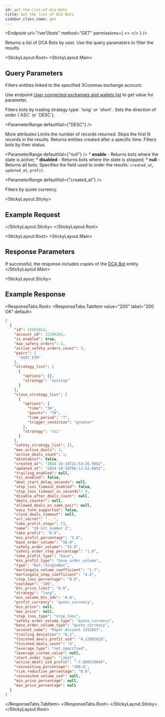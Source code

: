 ```yaml
---
id: get-the-list-of-dca-bots
title: Get the list of DCA Bots
sidebar_class_name: get
---
```



<Endpoint
  url="/ver1/bots"
  method="GET"
  permissions={
    <>
      <Permission title="Permission" description="BOTS_READ" />
      <Permission title="Security" description="SIGNED" />
    </>
  }
/>

Returns a list of DCA Bots by user. Use the query parameters to filter the results.

<Separator />

<StickyLayout.Root>
   <StickyLayout.Main>

## Query Parameters 

<ApiParam name='account_id' type='integer' id="account_id">
  Filters entities linked to the specified 3Commas exchange account.

  Use endpoint [User connected exchanges and wallets list](/account/5_list_of_connected_exchanges_and_wallets.mdx) to get value for parameter.
</ApiParam>

<ApiParam name="strategy" type="string" id="strategy">
  Filters bots by trading strategy type: `long` or `short`.
</ApiParam>

<ApiParam name="order_direction" type="string" id="order_direction">
  Sets the direction of order (`ASC` or `DESC`).

   <ParameterRange defaultVal={"DESC"} />
</ApiParam>

<CollapseAll>
<CollapseAllHeading> More attributes <CollapseAllButton /> </CollapseAllHeading>
<CollapsibleApiParam name="limit" type="integer" id="limit">
  Limits the number of records returned. 

  <ParameterRange max={100} defaultVal={50} />
</CollapsibleApiParam>
<CollapsibleApiParam name="offset" type="integer" id="offset">
  Skips the first N records in the results.
</CollapsibleApiParam>
<CollapsibleApiParam name="from" type="integer" id="from">
  Returns entities created after a specific time.
</CollapsibleApiParam>
<CollapsibleApiParam name="scope" type="string" id="scope">
  Filters bots by their status.
  
   <ParameterRange defaultVal={"null"} />
    <CollapsibleNestedParams openName="Hide allowed values" collapsedName="Show allowed values">
      * **enable** - Returns bots where the state is active;
      * **disabled** - Returns bots where the state is stopped;
      * **null** - Returns all bots;
     </CollapsibleNestedParams>
</CollapsibleApiParam>
<CollapsibleApiParam name="sort_by" type="string" id="sort_by">
  Specifies the field used to order the results: `created_at`, `updated_at`, `profit`.

   <ParameterRange defaultVal={"created_at"} />
</CollapsibleApiParam>

<CollapsibleApiParam name="quote" type="string" id="quote">
  Filters by quote currency.
</CollapsibleApiParam>
</CollapseAll>
   </StickyLayout.Main>

   <StickyLayout.Sticky>

## Example Request

<NoContentEndpoint method="GET" endpoint="/ver1/bots/12345678/show?include_events=true" />

   </StickyLayout.Sticky>
   </StickyLayout.Root>

<StickyLayout.Root>
<StickyLayout.Main>

## Response Parameters 
 
  If successful, the response includes copies of the [DCA Bot](/dca-bot/0_dca_bot_entity.mdx) entity.
</StickyLayout.Main>

<StickyLayout.Sticky>
## Example Response

<ResponseTabs.Root>
	 <ResponseTabs.TabItem value="200" label="200 OK" default>
```json
[
  {
    "id": 15565014,
    "account_id": 32199203,
    "is_enabled": true,
    "max_safety_orders": 3,
    "active_safety_orders_count": 3,
    "pairs": [
      "USDT_ETH"
    ],
    "strategy_list": [
      {
        "options": {},
        "strategy": "nonstop"
      }
    ],
    "close_strategy_list": [
      {
        "options": {
          "time": "3m",
          "points": "70",
          "time_period": "7",
          "trigger_condition": "greater"
        },
        "strategy": "rsi"
      }
    ],
    "safety_strategy_list": [],
    "max_active_deals": 1,
    "active_deals_count": 1,
    "deletable?": false,
    "created_at": "2024-10-24T21:53:26.994Z",
    "updated_at": "2024-10-30T06:11:52.685Z",
    "trailing_enabled": null,
    "tsl_enabled": false,
    "deal_start_delay_seconds": null,
    "stop_loss_timeout_enabled": false,
    "stop_loss_timeout_in_seconds": 0,
    "disable_after_deals_count": null,
    "deals_counter": null,
    "allowed_deals_on_same_pair": null,
    "easy_form_supported": false,
    "close_deals_timeout": null,
    "url_secret": "...",
    "take_profit_steps": [],
    "name": "20 oct number 2",
    "take_profit": "0.0",
    "min_profit_percentage": "2.0",
    "base_order_volume": "50.0",
    "safety_order_volume": "15.0",
    "safety_order_step_percentage": "1.0",
    "take_profit_type": "base",
    "min_profit_type": "base_order_volume",
    "type": "Bot::SingleBot",
    "martingale_volume_coefficient": "1.7",
    "martingale_step_coefficient": "4.0",
    "stop_loss_percentage": "0.0",
    "cooldown": "300",
    "btc_price_limit": "0.0",
    "strategy": "long",
    "min_volume_btc_24h": "0.0",
    "profit_currency": "quote_currency",
    "min_price": null,
    "max_price": null,
    "stop_loss_type": "stop_loss",
    "safety_order_volume_type": "quote_currency",
    "base_order_volume_type": "quote_currency",
    "account_name": "Paper Account 1251857",
    "trailing_deviation": "0.2",
    "finished_deals_profit_usd": "4.12902028",
    "finished_deals_count": "4",
    "leverage_type": "not_specified",
    "leverage_custom_value": null,
    "start_order_type": "limit",
    "active_deals_usd_profit": "-7.006519044",
    "reinvesting_percentage": "100.0",
    "risk_reduction_percentage": "0.0",
    "reinvested_volume_usd": null,
    "min_price_percentage": null,
    "max_price_percentage": null
  }
]
```
</ResponseTabs.TabItem>
</ResponseTabs.Root>
</StickyLayout.Sticky>
</StickyLayout.Root>